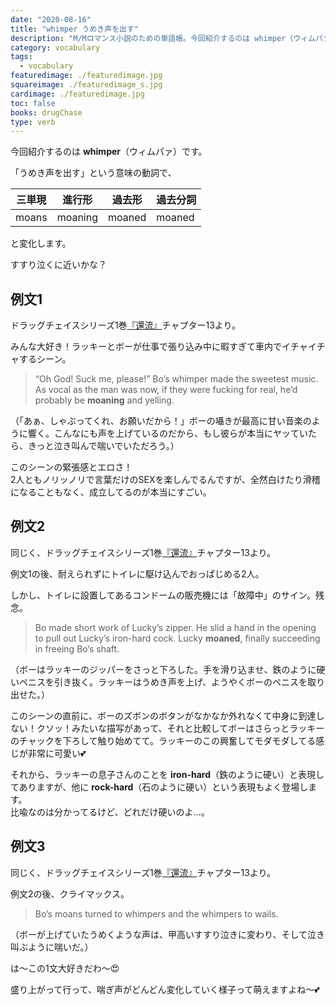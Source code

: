 ```yaml
---
date: "2020-08-16"
title: "whimper うめき声を出す"
description: "M/Mロマンス小説のための単語帳。今回紹介するのは whimper（ウィムパァ）「うめき声を出す」という意味の動詞です。"
category: vocabulary
tags:
  - vocabulary
featuredimage: ./featuredimage.jpg
squareimage: ./featuredimage_s.jpg
cardimage: ./featuredimage.jpg
toc: false
books: drugChase
type: verb
---
```



今回紹介するのは __whimper__（ウィムパァ）です。  

「うめき声を出す」という意味の動詞で、

|三単現|進行形|過去形|過去分詞|
|---|---|---|---|
|moans|moaning|moaned|moaned|

と変化します。

すすり泣くに近いかな？


## 例文1

ドラッグチェイスシリーズ1巻[『還流』](/mm-romance/the-mermaid-murders/)チャプター13より。

みんな大好き！ラッキーとボーが仕事で張り込み中に暇すぎて車内でイチャイチャするシーン。

<Blockquote srcName="Diversion (Diversion #1)" srcURL="https://amzn.to/33hyh6a" book>
“Oh God! Suck me, please!” Bo’s whimper made the sweetest music. As vocal as the man was now, if they were fucking for real, he’d probably be <strong>moaning</strong> and yelling.
</Blockquote>

<p className="translation">（「あぁ、しゃぶってくれ、お願いだから！」ボーの囁きが最高に甘い音楽のように響く。こんなにも声を上げているのだから、もし彼らが本当にヤッていたら、きっと泣き叫んで喘いでいただろう。）</p>

このシーンの緊張感とエロさ！  
2人ともノリッノリで言葉だけのSEXを楽しんでるんですが、全然白けたり滑稽になることもなく、成立してるのが本当にすごい。

## 例文2

同じく、ドラッグチェイスシリーズ1巻[『還流』](/mm-romance/the-mermaid-murders/)チャプター13より。

例文1の後、耐えられずにトイレに駆け込んでおっぱじめる2人。

しかし、トイレに設置してあるコンドームの販売機には「故障中」のサイン。残念。

<Blockquote srcName="Diversion (Diversion #1)" srcURL="https://amzn.to/33hyh6a" book>
Bo made short work of Lucky’s zipper. He slid a hand in the opening to pull out Lucky’s iron-hard cock. Lucky <strong>moaned</strong>, finally succeeding in freeing Bo’s shaft.
</Blockquote>

<p className="translation">（ボーはラッキーのジッパーをさっと下ろした。手を滑り込ませ、鉄のように硬いペニスを引き抜く。ラッキーはうめき声を上げ、ようやくボーのペニスを取り出せた。）</p>

このシーンの直前に、ボーのズボンのボタンがなかなか外れなくて中身に到達しない！クソッ！みたいな描写があって、それと比較してボーはさらっとラッキーのチャックを下ろして触り始めてて。ラッキーのこの興奮してモダモダしてる感じが非常に可愛い💕

それから、ラッキーの息子さんのことを __iron-hard__（鉄のように硬い）と表現してありますが、他に __rock-hard__（石のように硬い）という表現もよく登場します。  
比喩なのは分かってるけど、どれだけ硬いのよ…。

## 例文3

同じく、ドラッグチェイスシリーズ1巻[『還流』](/mm-romance/the-mermaid-murders/)チャプター13より。

例文2の後、クライマックス。

<Blockquote srcName="Diversion (Diversion #1)" srcURL="https://amzn.to/33hyh6a" book>
Bo’s moans turned to whimpers and the whimpers to wails.
</Blockquote>

<p className="translation">（ボーが上げていたうめくような声は、甲高いすすり泣きに変わり、そして泣き叫ぶように喘いだ。）</p>

は〜この1文大好きだわ〜😍

盛り上がって行って、喘ぎ声がどんどん変化していく様子って萌えますよね〜💕

<VocabularyFooter book="diversion" />
